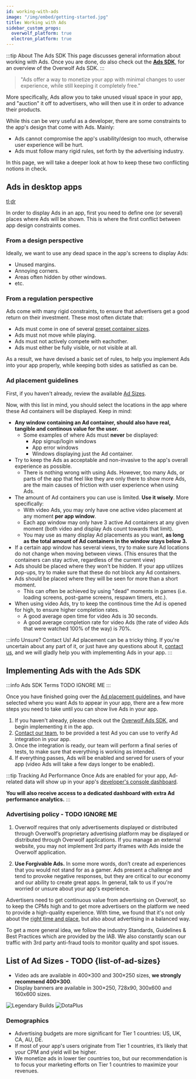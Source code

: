 ```yaml
---
id: working-with-ads
image: "/img/embed/getting-started.jpg"
title: Working with Ads
sidebar_custom_props:
  overwolf_platform: true
  electron_platform: true
---
```


:::tip About The Ads SDK
This page discusses general information about working with Ads.
Once you are done, do also check out the [**Ads SDK**][ads-sdk], for an overview of the Overwolf Ads SDK.
:::

> "Ads offer a way to monetize your app with minimal changes to user experience, while still keeping it completely free."
 
More specifically, Ads allow you to take unused visual space in your app, and "auction" it off to advertisers,
who will then use it in order to advance their products.

While this can be very useful as a developer, there are some constraints to the app's design that come with Ads. Mainly:
- Ads cannot compromise the app's usability/design too much, otherwise user experience will be hurt.
- Ads must follow many rigid rules, set forth by the advertising industry.

In this page, we will take a deeper look at how to keep these two conflicting notions in check.

## Ads in desktop apps
[tl;dr](#ad-placement-guidelines)

In order to display Ads in an app, first you need to define one (or several) places where Ads will be shown.
This is where the first conflict between app design constraints comes.

### From a design perspective

Ideally, we want to use any dead space in the app's screens to display Ads:
- Unused margins.
- Annoying corners.
- Areas often hidden by other windows.
- etc.

### From a regulation perspective

Ads come with many rigid constraints, to ensure that advertisers get a good return on their investment.
These most often dictate that:
- Ads must come in one of several [preset container sizes][ad-sizes].
- Ads must not move while playing.
- Ads must not actively compete with eachother.
- Ads must either be fully visible, or not visible at all.

As a result, we have devised a basic set of rules, to help you implement Ads into your app properly,
while keeping both sides as satisfied as can be.

### Ad placement guidelines

First, if you haven't already, review the available [Ad Sizes][ad-sizes].

Now, with this list in mind, you should select the locations in the app where these Ad containers will be displayed. Keep in mind:
- **Any window containing an Ad container, should also have real, tangible and continous value for the user.**
  - Some examples of where Ads must **never** be displayed:
    - App signup/login windows
    - App error windows
    - Windows displaying just the Ad container.
- Try to keep the Ads as acceptable and non-invasive to the app's overall experience as possible.
  - There is nothing wrong with using Ads. However, too many Ads, or parts of the app that feel like
  they are only there to show more Ads, are the main causes of friction with user experience when using Ads.
- The amount of Ad containers you can use is limited. **Use it wisely**. More specifically:
  - With video Ads, you may only have one active video placement at any moment **per app window**.
  - Each app window may only have 3 active Ad containers at any given moment (both video and display Ads count towards that limit).
  - You may use as many display Ad placements as you want, **as long as the total amount of Ad containers in the window stays below 3.**
- If a certain app window has several views, try to make sure Ad locations do not change when moving between views.
(This ensures that the containers can stay active, regardless of the current view)
- Ads should be placed where they won't be hidden. If your app utilizes pop-ups, try to make sure that these do not block any Ad containers.
- Ads should be placed where they will be seen for more than a short moment.
  - This can often be achieved by using "dead" moments in games (i.e. loading screens, post-game screens, respawn timers, etc.).
- When using video Ads, try to keep the continous time the Ad is opened for high, to ensure higher completion rates.
  - A good average open time for video Ads is 30 seconds.
  - A good average completion rate for video Ads (the rate of video Ads that were watched 100% of the way) is 70%.

:::info Unsure? Contact Us!
Ad placement can be a tricky thing. If you're uncertain about any part of it, or just have any questions about it,
[contact us][contact-us], and we will gladly help you with implementing Ads in your app.
:::

## Implementing Ads with the Ads SDK

:::info Ads SDK Terms
TODO IGNORE ME
:::

Once you have finished going over the [Ad placement guidelines](#ad-placement-guidelines), and have selected
where you want Ads to appear in your app, there are a few more steps you need to take until you can show live Ads in your app.

1. If you haven't already, please check out the [Overwolf Ads SDK][ads-sdk], and begin implementing it in the app.
2. [Contact our team][contact-us], to be provided a test Ad you can use to verify Ad integration in your app.
3. Once the integration is ready, our team will perform a final series of tests, to make sure that everything is working as intended.
4. If everything passes, Ads will be enabled and served for users of your app (video Ads will take a few days longer to be enabled).

:::tip Tracking Ad Performance
Once Ads are enabled for your app, Ad-related data will show up in your app's [developer's console dashboard](/tools/developers-console/all-applications/dashboard).

**You will also receive access to a dedicated dashboard with extra Ad performance analytics.**
:::


### Advertising policy - TODO IGNORE ME

1. Overwolf requires that only advertisements displayed or distributed through Overwolf’s proprietary advertising platform may be displayed or distributed through Overwolf applications.
If you manage an external website, you may not implement 3rd party iframes with Ads inside the Overwolf application.

2. **Use Forgivable Ads.** In some more words, don’t create ad experiences that you would not stand for as a gamer.
Ads present a challenge and tend to provoke negative responses, but they are critical to our economy and our ability to create great apps.
In general, talk to us if you're worried or unsure about your app's experience. 

Advertisers need to get continuous value from advertising on Overwolf,
so to keep the CPMs high and to get more advertisers on the platform we need to provide a high-quality
experience. With time, we found that it's not only about the [right time and place](https://medium.com/overwolf/a-new-way-for-brands-to-engage-with-gamers-ca4cfafc5d41),
but also about advertising in a balanced way.

To get a more general idea, we follow the industry Standards, Guidelines & Best Practices which are provided by the IAB. We also constantly scan our traffic with 3rd party anti-fraud tools to monitor quality and spot issues.


## List of Ad Sizes - TODO {list-of-ad-sizes}

* Video ads are available in 400×300 and 300×250 sizes, **we strongly recommend 400×300**.
* Display banners are available in 300×250, 728x90, 300x600 and 160x600 sizes.


<ImageSlider>
  <img src={require('/assets/lb-400x300.png').default} alt="Legendary Builds"/>
  <img src={require('/assets/dota-2-400x300.png').default} alt="DotaPlus"/>
</ImageSlider>


### Demographics

* Advertising budgets are more significant for Tier 1 countries: US, UK, CA, AU, DE.
* If most of your app's users originate from Tier 1 countries, it’s likely that your CPM and yield will be higher.
* We monetize ads in lower tier countries too, but our recommendation is to focus your marketing efforts on Tier 1 countries to maximize your revenues.



[ad-sizes]: #list-of-ad-sizes
[ads-sdk]: ./
[contact-us]: /support/contact-us